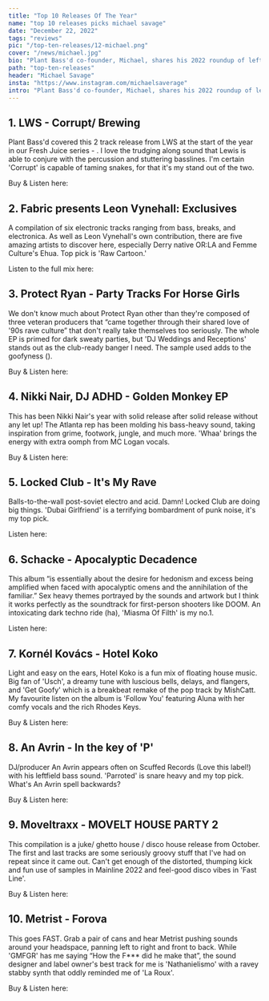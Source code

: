 ---
title: "Top 10 Releases Of The Year"
name: "top 10 releases picks michael savage"
date: "December 22, 2022"
tags: "reviews"
pic: "/top-ten-releases/12-michael.png"
cover: "/news/michael.jpg"
bio: "Plant Bass'd co-founder, Michael, shares his 2022 roundup of leftfield bass, percussion, and more"
path: "top-ten-releases"
header: "Michael Savage"
insta: "https://www.instagram.com/michaelsaverage"
intro: "Plant Bass'd co-founder, Michael, shares his 2022 roundup of leftfield bass, percussion, and more"
---

## 1. LWS - Corrupt/ Brewing

<div className="row display-flex align-items-center">
<div className="col clubGuide">
<Picture src="/top-ten-releases/michael/1.jpg" alt="LWS - Corrupt/ Brewing" size={1200} />
</div>
<div className="col clubGuide">

Plant Bass'd covered this 2 track release from LWS at the start of the year in our Fresh Juice series - <HoverLink url="www.plantbassd.com/fresh-juice/lws-1-3-22" external />. I love the trudging along sound that Lewis is able to conjure with the percussion and stuttering basslines. I'm certain 'Corrupt' is capable of taming snakes, for that it's my stand out of the two.

Buy & Listen here: <HoverLink url="matricerecordings.bandcamp.com/album/corrupt-brewing" name="BandCamp" external />

</div>
</div>

## 2. Fabric presents Leon Vynehall: Exclusives

<div className="row display-flex align-items-center">
<div className="col clubGuide">
<Picture src="/top-ten-releases/michael/2.jpg" alt="Fabric presents Leon Vynehall: Exclusives cover art" size={1200} />
</div>
<div className="col clubGuide">

A compilation of six electronic tracks ranging from bass, breaks, and electronica. As well as Leon Vynehall's own contribution, there are five amazing artists to discover here, especially Derry native OR:LA and Femme Culture's Ehua. Top pick is 'Raw Cartoon.'

Listen to the full mix here: <HoverLink url="www.youtube.com/watch?v=PYReZSkWD5U&list=OLAK5uy_lxHzOMuLR260u55N_qCvn-tVCIfH4c_IE" name="YouTube" external />

</div>
</div>

## 3. Protect Ryan - Party Tracks For Horse Girls

<div className="row display-flex align-items-center">
<div className="col clubGuide">
<Picture src="/top-ten-releases/michael/3.jpg" alt="Protect Ryan - Party Tracks For Horse Girls" size={1200} />
</div>
<div className="col clubGuide">

We don't know much about Protect Ryan other than they're composed of three veteran producers that “came together through their shared love of '90s rave culture” that don't really take themselves too seriously. The whole EP is primed for dark sweaty parties, but 'DJ Weddings and Receptions' stands out as the club-ready banger I need. The sample used adds to the goofyness (<HoverLink url="www.instagram.com/p/CbhpZdsgntg/" external />).

Buy & Listen here: <HoverLink url="gutterfunkuk.bandcamp.com/album/protect-ryan-party-tracks-for-horse-girls-ep" name="BandCamp" external />

</div>
</div>

## 4. Nikki Nair, DJ ADHD - Golden Monkey EP

<div className="row display-flex align-items-center">
<div className="col clubGuide">
<Picture src="/top-ten-releases/michael/4.jpg" alt="Nikki Nair, DJ ADHD - Golden Monkey EP" size={1200} />
</div>
<div className="col clubGuide">

This has been Nikki Nair's year with solid release after solid release without any let up! The Atlanta rep has been molding his bass-heavy sound, taking inspiration from grime, footwork, jungle, and much more. 'Whaa' brings the energy with extra oomph from MC Logan vocals.

Buy & Listen here: <HoverLink url="seilscheibenpfeiler.bandcamp.com/album/golden-monkey-ep" name="BandCamp" external />

</div>
</div>

## 5. Locked Club - It's My Rave

<div className="row display-flex align-items-center">
<div className="col clubGuide">
<Picture src="/top-ten-releases/michael/5.jpg" alt="Locked Club - It's My Rave" size={1200} />
</div>
<div className="col clubGuide">

Balls-to-the-wall post-soviet electro and acid. Damn! Locked Club are doing big things. 'Dubai Girlfriend' is a terrifying bombardment of punk noise, it's my top pick.

Listen here: <HoverLink url="www.youtube.com/watch?v=mep9KGEpvvA" name="YouTube" external />

</div>
</div>

## 6. Schacke - Apocalyptic Decadence

<div className="row display-flex align-items-center">
<div className="col clubGuide">
<Picture src="/top-ten-releases/michael/6.jpg" alt="Schacke - Apocalyptic Decadence" size={1200} />
</div>
<div className="col clubGuide">

This album “is essentially about the desire for hedonism and excess being amplified when faced with apocalyptic omens and the annihilation of the familiar.” Sex heavy themes portrayed by the sounds and artwork but I think it works perfectly as the soundtrack for first-person shooters like DOOM. An intoxicating dark techno ride (ha), 'Miasma Of Filth' is my no.1.

Listen here: <HoverLink url="open.spotify.com/album/0C9ABNbjiWHQsbgOoqNqnW" name="Spotify" external />

</div>
</div>

## 7. Kornél Kovács - Hotel Koko

<div className="row display-flex align-items-center">
<div className="col clubGuide">
<Picture src="/top-ten-releases/michael/7.jpg" alt="Kornél Kovács - Hotel Koko" size={1200} />
</div>
<div className="col clubGuide">

Light and easy on the ears, Hotel Koko is a fun mix of floating house music. Big fan of 'Usch', a dreamy tune with luscious bells, delays, and flangers, and 'Get Goofy' which is a breakbeat remake of the pop track by MishCatt. My favourite listen on the album is 'Follow You' featuring Aluna with her comfy vocals and the rich Rhodes Keys.

Buy & Listen here: <HoverLink url="kornelkovacs.bandcamp.com/album/hotel-koko" name="BandCamp" external />

</div>
</div>

## 8. An Avrin - In the key of 'P'

<div className="row display-flex align-items-center">
<div className="col clubGuide">
<Picture src="/top-ten-releases/michael/8.jpg" alt="An Avrin - In the key of 'P'" size={1200} />
</div>
<div className="col clubGuide">

DJ/producer An Avrin appears often on Scuffed Records (Love this label!) with his leftfield bass sound. 'Parroted' is snare heavy and my top pick. What's An Avrin spell backwards?

Buy & Listen here: <HoverLink url="4navr1n.bandcamp.com/album/in-the-key-of-p" name="BandCamp" external />

</div>
</div>

## 9. Moveltraxx - MOVELT HOUSE PARTY 2

<div className="row display-flex align-items-center">
<div className="col clubGuide">
<Picture src="/top-ten-releases/michael/9.jpg" alt="Moveltraxx - MOVELT HOUSE PARTY 2" size={1200} />
</div>
<div className="col clubGuide">

This compilation is a juke/ ghetto house / disco house release from October. The first and last tracks are some seriously groovy stuff that I've had on repeat since it came out. Can't get enough of the distorted, thumping kick and fun use of samples in Mainline 2022 and feel-good disco vibes in 'Fast Line'.

Buy & Listen here: <HoverLink url="moveltraxx.bandcamp.com/album/movelt-house-party-2-2" name="BandCamp" external />

</div>
</div>

## 10. Metrist - Forova

<div className="row display-flex align-items-center">
<div className="col clubGuide">
<Picture src="/top-ten-releases/michael/10.jpg" alt="Metrist - Forova" size={1200} />
</div>
<div className="col clubGuide">

This goes FAST. Grab a pair of cans and hear Metrist pushing sounds around your headspace, panning left to right and front to back. While 'GMFGR' has me saying “How the F\*\*\* did he make that”, the sound designer and label owner's best track for me is 'Nathanielismo' with a ravey stabby synth that oddly reminded me of 'La Roux'.

Buy & Listen here: <HoverLink url="metristlsae.bandcamp.com/album/forova" name="BandCamp" external />

</div>
</div>
